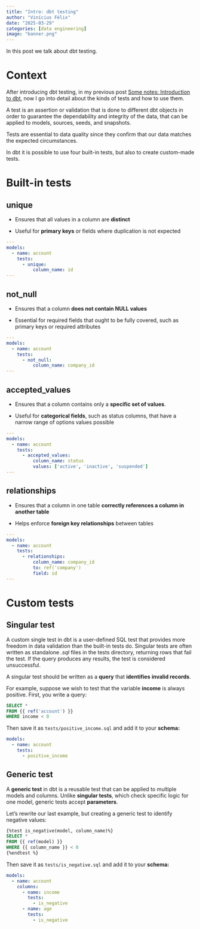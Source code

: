 ```yaml
---
title: "Intro: dbt testing"
author: "Vinícius Félix"
date: "2025-03-29"
categories: [data engineering]
image: "banner.png"
---
```


In this post we talk about dbt testing.

# Context

After introducing dbt testing, in my previous post [Some notes: Introduction to dbt](https://vbfelix.github.io/posts/0023-dbt/), now I go into detail about the kinds of tests and how to use them.

A test is an assertion or validation that is done to different dbt objects in order to guarantee the dependability and integrity of the data, that can be applied to models, sources, seeds, and snapshots.

::: callout-note
Tests are essential to data quality since they confirm that our data matches the expected circumstances.
:::

In dbt it is possible to use four built-in tests, but also to create custom-made tests.

# Built-in tests

## unique

-   Ensures that all values in a column are **distinct**

<!-- -->

-   Useful for **primary keys** or fields where duplication is not expected

``` yaml
---
models:
  - name: account
    tests:
      - unique:
          column_name: id
---
```

## **not_null**

-   Ensures that a column **does not contain NULL values**

-   Essential for required fields that ought to be fully covered, such as primary keys or required attributes

``` yaml
---
models:
  - name: account
    tests:
      - not_null:
          column_name: company_id
---
```

## accepted_values

-   Ensures that a column contains only a **specific set of values**.

<!-- -->

-   Useful for **categorical fields**, such as status columns, that have a narrow range of options values possible

``` yaml
---
models:
  - name: account
    tests:
      - accepted_values:
          column_name: status
          values: ['active', 'inactive', 'suspended']
---
```

## relationships

-   Ensures that a column in one table **correctly references a column in another table**

<!-- -->

-   Helps enforce **foreign key relationships** between tables

``` yaml
---
models:
  - name: account
    tests:
      - relationships:
          column_name: company_id
          to: ref('company')
          field: id
---
```

# Custom tests

## Singular test

A custom single test in dbt is a user-defined SQL test that provides more freedom in data validation than the built-in tests do. Singular tests are often written as standalone *.sql* files in the tests directory, returning rows that fail the test. If the query produces any results, the test is considered unsuccessful.

::: callout-note
A singular test should be written as a **query** that **identifies** **invalid records**.
:::

For example, suppose we wish to test that the variable **income** is always positive. First, you write a query:

``` sql
SELECT *
FROM {{ ref('account') }}
WHERE income < 0
```

Then save it as `tests/positive_income.sql` and add it to your **schema:**

``` yaml
models:
  - name: account
    tests:
      - positive_income
```

## Generic test

A **generic test** in dbt is a reusable test that can be applied to multiple models and columns. Unlike **singular tests**, which check specific logic for one model, generic tests accept **parameters**.

Let's rewrite our last example, but creating a generic test to identify negative values:

``` sql
{%test is_negative(model, column_name)%}
SELECT *
FROM {{ ref(model) }}
WHERE {{ column_name }} < 0
{%endtest %}
```

Then save it as `tests/is_negative.sql` and add it to your **schema:**

``` yaml
models:
  - name: account
    columns:
      - name: income
        tests:
          - is_negative
      - name: age
        tests:
          - is_negative
```
